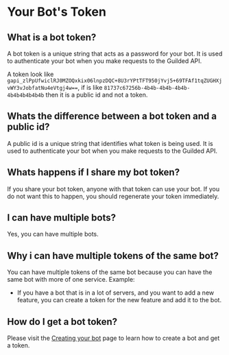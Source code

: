 # Your Bot's Token
## What is a bot token?
A bot token is a unique string that acts as a password for your bot. It is used to authenticate your bot when you make requests to the Guilded API.

A token look like `gapi_zlPpUfwiclRJ0MZOQxkix06lnpzDQC+8U3rYPtTFT950jYvj5+69TFAf1tqZUGHXjvWY3vJobfatNu4eVtgj4w==`, if is like `81737c67256b-4b4b-4b4b-4b4b-4b4b4b4b4b4b` then it is a public id and not a token.

## Whats the difference between a bot token and a public id?
A public id is a unique string that identifies what token is being used. It is used to authenticate your bot when you make requests to the Guilded API.

## Whats happens if I share my bot token?
If you share your bot token, anyone with that token can use your bot. If you do not want this to happen, you should regenerate your token immediately.

## I can have multiple bots?
Yes, you can have multiple bots.

## Why i can have multiple tokens of the same bot?
You can have multiple tokens of the same bot because you can have the same bot with more of one service.
Example: 
- If you have a bot that is in a lot of servers, and you want to add a new feature, you can create a token for the new feature and add it to the bot.

## How do I get a bot token?
Please visit the [Creating your bot](/installation/bot/creating-bot) page to learn how to create a bot and get a token.